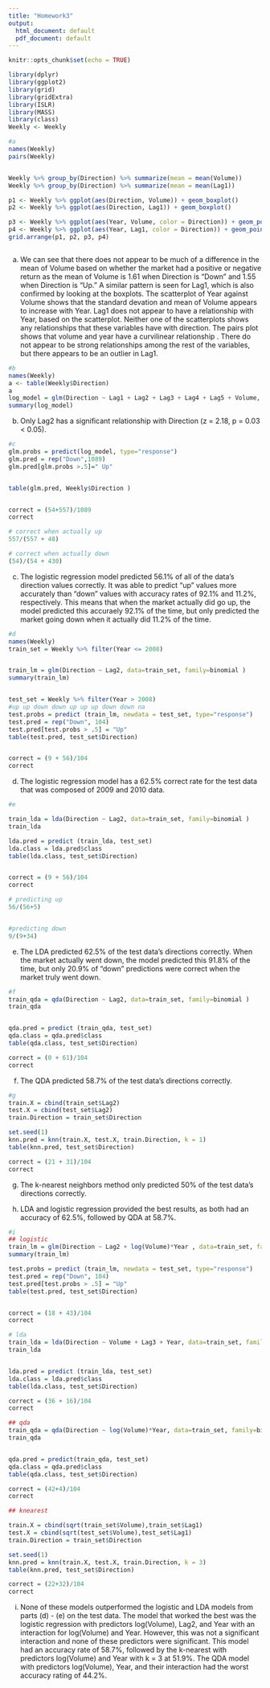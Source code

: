 ```yaml
---
title: "Homework3"
output:
  html_document: default
  pdf_document: default
---
```


```r
knitr::opts_chunk$set(echo = TRUE)

library(dplyr)
library(ggplot2)
library(grid)
library(gridExtra)
library(ISLR)
library(MASS)
library(class)
Weekly <- Weekly

```



```r
#a 
names(Weekly)
pairs(Weekly)


Weekly %>% group_by(Direction) %>% summarize(mean = mean(Volume))
Weekly %>% group_by(Direction) %>% summarize(mean = mean(Lag1))

p1 <- Weekly %>% ggplot(aes(Direction, Volume)) + geom_boxplot()
p2 <- Weekly %>% ggplot(aes(Direction, Lag1)) + geom_boxplot()

p3 <- Weekly %>% ggplot(aes(Year, Volume, color = Direction)) + geom_point()
p4 <- Weekly %>% ggplot(aes(Year, Lag1, color = Direction)) + geom_point()
grid.arrange(p1, p2, p3, p4)



```

(a) We can see that there does not appear to be much of a difference in the mean of Volume based on whether the market had a positive or negative return as the mean of Volume is 1.61 when Direction is "Down" and 1.55 when Direction is "Up." A similar pattern is seen for Lag1, which is also confirmed by looking at the boxplots. The scatterplot of Year against Volume shows that the standard devation and mean of Volume appears to increase with Year. Lag1 does not appear to have a relationship with Year, based on the scatterplot. Neither one of the scatterplots shows any relationships that these variables have with direction. The pairs plot shows that volume and year have a curvilinear relationship . There do not appear to be strong relationships among the rest of the variables, but there appears to be an outlier in Lag1. 



```r
#b
names(Weekly)
a <- table(Weekly$Direction)
a
log_model = glm(Direction ~ Lag1 + Lag2 + Lag3 + Lag4 + Lag5 + Volume, data = Weekly, family= "binomial") 
summary(log_model)
```

(b) Only Lag2 has a significant relationship with Direction (z = 2.18, p = 0.03 < 0.05). 

```r
#c
glm.probs = predict(log_model, type="response") 
glm.pred = rep("Down",1089) 
glm.pred[glm.probs >.5]=" Up"


table(glm.pred, Weekly$Direction )


correct = (54+557)/1089
correct

# correct when actually up
557/(557 + 48)

# correct when actually down
(54)/(54 + 430)
```

(c) The logistic regression model predicted 56.1% of all of the data's direction values correctly.  It was able to predict "up" values more accurately than "down" values with accuracy rates of 92.1% and 11.2%, respectively. This means that when the market actually did go up, the model predicted this accuraely 92.1% of the time, but only predicted the market going down when it actually did 11.2% of the time.

```r
#d 
names(Weekly)
train_set = Weekly %>% filter(Year <= 2008)


train_lm = glm(Direction ~ Lag2, data=train_set, family=binomial ) 
summary(train_lm)


test_set = Weekly %>% filter(Year > 2008)
#up up down down up up up down down na
test.probs = predict (train_lm, newdata = test_set, type="response")
test.pred = rep("Down", 104)
test.pred[test.probs > .5] = "Up"
table(test.pred, test_set$Direction)


correct = (9 + 56)/104
correct
```

(d) The logistic regression model has a 62.5% correct rate for the test data that was composed of 2009 and 2010 data. 

```r
#e

train_lda = lda(Direction ~ Lag2, data=train_set, family=binomial ) 
train_lda

lda.pred = predict (train_lda, test_set)
lda.class = lda.pred$class
table(lda.class, test_set$Direction)


correct = (9 + 56)/104
correct

# predicting up
56/(56+5)


#predicting down
9/(9+34)
```

(e) The LDA predicted 62.5% of the test data's directions correctly. When the market actually went down, the model predicted this 91.8% of the time, but only 20.9%  of "down" predictions were correct when the market truly went down. 

```r
#f
train_qda = qda(Direction ~ Lag2, data=train_set, family=binomial ) 
train_qda


qda.pred = predict (train_qda, test_set)
qda.class = qda.pred$class
table(qda.class, test_set$Direction)

correct = (0 + 61)/104
correct

```

(f) The QDA predicted 58.7% of the test data's directions correctly. 

```r
#g 
train.X = cbind(train_set$Lag2)
test.X = cbind(test_set$Lag2)
train.Direction = train_set$Direction

set.seed(1)
knn.pred = knn(train.X, test.X, train.Direction, k = 1)
table(knn.pred, test_set$Direction)

correct = (21 + 31)/104
correct
```

(g) The k-nearest neighbors method only predicted 50% of the test data's directions correctly. 


(h) LDA and logistic regression provided the best results, as both had an accuracy of 62.5%, followed by QDA at 58.7%. 

```r
#i
## logistic
train_lm = glm(Direction ~ Lag2 + log(Volume)*Year , data=train_set, family=binomial ) 
summary(train_lm)

test.probs = predict (train_lm, newdata = test_set, type="response")
test.pred = rep("Down", 104)
test.pred[test.probs > .5] = "Up"
table(test.pred, test_set$Direction)


correct = (18 + 43)/104
correct

# lda
train_lda = lda(Direction ~ Volume + Lag3 + Year, data=train_set, family=binomial ) 
train_lda


lda.pred = predict (train_lda, test_set)
lda.class = lda.pred$class
table(lda.class, test_set$Direction)

correct = (36 + 16)/104
correct

## qda
train_qda = qda(Direction ~ log(Volume)*Year, data=train_set, family=binomial ) 
train_qda


qda.pred = predict(train_qda, test_set)
qda.class = qda.pred$class
table(qda.class, test_set$Direction)

correct = (42+4)/104
correct

## knearest

train.X = cbind(sqrt(train_set$Volume),train_set$Lag1)
test.X = cbind(sqrt(test_set$Volume),test_set$Lag1)
train.Direction = train_set$Direction

set.seed(1)
knn.pred = knn(train.X, test.X, train.Direction, k = 3)
table(knn.pred, test_set$Direction)

correct = (22+32)/104
correct

```
(i) None of these models outperformed the logistic and LDA models from parts (d) - (e) on the test data. The model that worked the best was the logistic regression with predictors log(Volume), Lag2, and Year with an interaction for log(Volume) and Year. However, this was not a significant interaction and none of these predictors were significant. This model had an accuracy rate of 58.7%, followed by the k-nearest with predictors log(Volume) and Year with k = 3 at 51.9%. The QDA model with predictors log(Volume), Year, and their interaction had the worst accuracy rating of 44.2%. 